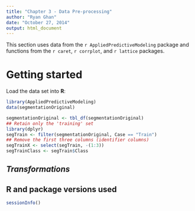 ```yaml
---
title: "Chapter 3 - Data Pre-processing"
author: "Ryan Ghan"
date: "October 27, 2014"
output: html_document
---
```


This section uses data from the `r AppliedPredictiveModeling` package and functions from the `r caret`, `r corrplot`, and `r lattice` packages.

# Getting started
Load the data set into **R**:
```r
library(AppliedPredictiveModeling)
data(segmentationOriginal)
```
```r
segmentationOriginal <- tbl_df(segmentationOriginal)
## Retain only the 'training' set
library(dplyr)
segTrain <- filter(segmentationOriginal, Case == "Train")
## Remove the first three columns (identifier columns)
segTrainX <- select(segTrain, -(1:3))
segTrainClass <- segTrain$Class
```

## *Transformations*

## R and package versions used
```r
sessionInfo()
```